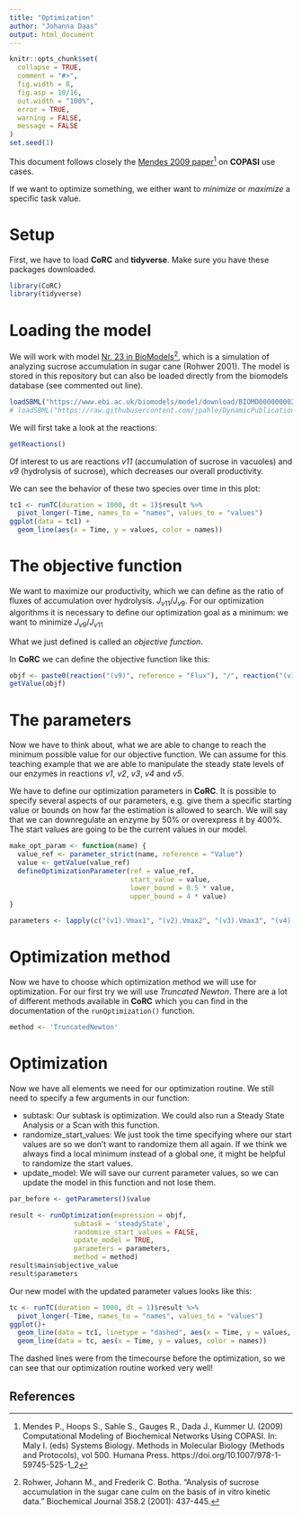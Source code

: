 ---
title: "Optimization"
author: "Johanna Daas"
output: html_document
---

```{r, echo=FALSE}
knitr::opts_chunk$set(
  collapse = TRUE,
  comment = "#>",
  fig.width = 8,
  fig.asp = 10/16,
  out.width = "100%",
  error = TRUE,
  warning = FALSE,
  message = FALSE
)
set.seed(1)
```

This document follows closely the [Mendes 2009 paper](https://doi.org/10.1007/978-1-59745-525-1_2)[^1] on **COPASI** use cases.

If we want to optimize something, we either want to *minimize* or *maximize* a specific task value.

# Setup

First, we have to load **CoRC** and **tidyverse**.
Make sure you have these packages downloaded.

```{r, message = FALSE}
library(CoRC)
library(tidyverse)
```

# Loading the model

We will work with model [Nr. 23 in BioModels](https://www.ebi.ac.uk/biomodels/BIOMD0000000023)[^2], which is a simulation of analyzing sucrose accumulation in sugar cane (Rohwer 2001). 
The model is stored in this repository but can also be loaded directly from the biomodels database (see commented out line).

```{r}
loadSBML("https://www.ebi.ac.uk/biomodels/model/download/BIOMD0000000023?filename=BIOMD0000000023_url.xml")
# loadSBML("https://raw.githubusercontent.com/jpahle/DynamicPublicationMediaManuscript/main/models/BIOMD0000000023_url.xml")
```

We will first take a look at the reactions:

```{r}
getReactions()
```

Of interest to us are reactions *v11* (accumulation of sucrose in vacuoles) and *v9* (hydrolysis of sucrose), which decreases our overall productivity.

We can see the behavior of these two species over time in this plot:

```{r, echo = FALSE}
tc1 <- runTC(duration = 1000, dt = 1)$result %>% 
  pivot_longer(-Time, names_to = "names", values_to = "values")
ggplot(data = tc1) +
  geom_line(aes(x = Time, y = values, color = names))
```

# The objective function

We want to maximize our productivity, which we can define as the ratio of fluxes of accumulation over hydrolysis.
$J_{v11}/J_{v9}$.
For our optimization algorithms it is necessary to define our optimization goal as a minimum: we want to minimize $J_{v9}/J_{v11}$

What we just defined is called an *objective function*.

In **CoRC** we can define the objective function like this:

```{r}
objf <- paste0(reaction("(v9)", reference = "Flux"), "/", reaction("(v11)", reference = "Flux"))
getValue(objf)
```

# The parameters

Now we have to think about, what we are able to change to reach the minimum possible value for our objective function.
We can assume for this teaching example that we are able to manipulate the steady state levels of our enzymes in reactions *v1*, *v2*, *v3*, *v4* and *v5*.

We have to define our optimization parameters in **CoRC**.
It is possible to specify  several aspects of our parameters, e.g. give them a specific starting value or bounds on how far the estimation is allowed to search.
We will say that we can downregulate an enzyme by 50% or overexpress it by 400%.
The start values are going to be the current values in our model.

```{r}
make_opt_param <- function(name) {
  value_ref <- parameter_strict(name, reference = "Value")
  value <- getValue(value_ref)
  defineOptimizationParameter(ref = value_ref,
                              start_value = value,
                              lower_bound = 0.5 * value,
                              upper_bound = 4 * value)
}

parameters <- lapply(c("(v1).Vmax1", "(v2).Vmax2", "(v3).Vmax3", "(v4).Vmax4", "(v5).Vmax5"), make_opt_param)
```

# Optimization method

Now we have to choose which optimization method we will use for optimization.
For our first try we will use *Truncated Newton*.
There are a lot of different methods available in **CoRC** which you can find in the documentation of the `runOptimization()` function. 

```{r}
method <- 'TruncatedNewton'
```

# Optimization

Now we have all elements we need for our optimization routine.
We still need to specify a few arguments in our function:

* subtask: Our subtask is optimization. We could also run a Steady State Analysis or a Scan with this function.
* randomize_start_values: We just took the time specifying where our start values are so we don't want to randomize them all again.
If we think we always find a local minimum instead of a global one, it might be helpful to randomize the start values.
* update_model: We will save our current parameter values, so we can update the model in this function and not lose them.

```{r}
par_before <- getParameters()$value

result <- runOptimization(expression = objf,
                subtask = 'steadyState',
                randomize_start_values = FALSE,
                update_model = TRUE,
                parameters = parameters,
                method = method)
result$main$objective_value
result$parameters
```

Our new model with the updated parameter values looks like this:

```{r, echo = FALSE}
tc <- runTC(duration = 1000, dt = 1)$result %>% 
  pivot_longer(-Time, names_to = "names", values_to = "values")
ggplot()+
  geom_line(data = tc1, linetype = "dashed", aes(x = Time, y = values, color = names))+
  geom_line(data = tc, aes(x = Time, y = values, color = names))
```

The dashed lines were from the timecourse before the optimization, so we can see that our optimization routine worked very well!

## References
[^1]:  Mendes P., Hoops S., Sahle S., Gauges R., Dada J., Kummer U. (2009) Computational Modeling of Biochemical Networks Using COPASI. In: Maly I. (eds) Systems Biology. Methods in Molecular Biology (Methods and Protocols), vol 500. Humana Press. https://doi.org/10.1007/978-1-59745-525-1_2
[^2]: Rohwer, Johann M., and Frederik C. Botha. "Analysis of sucrose accumulation in the sugar cane culm on the basis of in vitro kinetic data." Biochemical Journal 358.2 (2001): 437-445.
